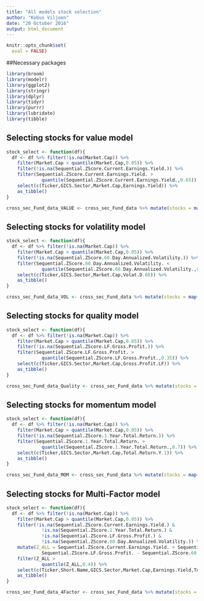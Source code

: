 ```yaml
---
title: "All models stock selection"
author: "Kobus Viljoen"
date: "20 October 2016"
output: html_document
---
```


```r
knitr::opts_chunk$set(
  eval = FALSE)
```

##Necessary packages
```r
library(broom)
library(modelr)
library(ggplot2)
library(stringr)
library(dplyr)
library(tidyr)
library(purrr)
library(lubridate)
library(tibble)
```

## Selecting stocks for value model
```r
stock_select <- function(df){
  df <- df %>% filter(!is.na(Market.Cap)) %>%
    filter(Market.Cap > quantile(Market.Cap,0.05)) %>%
    filter(!is.na(Sequential.ZScore.Current.Earnings.Yield.)) %>%
    filter(Sequential.ZScore.Current.Earnings.Yield. >
             quantile(Sequential.ZScore.Current.Earnings.Yield.,0.65)) %>%
    select(c(Ticker,GICS.Sector,Market.Cap,Earnings.Yield)) %>% 
    as_tibble()
}

cross_sec_Fund_data_VALUE <- cross_sec_Fund_data %>% mutate(stocks = map(Fundamental,stock_select))
```

## Selecting stocks for volatility model
```r
stock_select <- function(df){
  df <- df %>% filter(!is.na(Market.Cap)) %>%
    filter(Market.Cap > quantile(Market.Cap,0.05)) %>%
    filter(!is.na(Sequential.ZScore.60.Day.Annualized.Volatility.)) %>%
    filter(Sequential.ZScore.60.Day.Annualized.Volatility. <
             quantile(Sequential.ZScore.60.Day.Annualized.Volatility.,0.3)) %>%
    select(c(Ticker,GICS.Sector,Market.Cap,Volat.D.60)) %>% 
    as_tibble()
}

cross_sec_Fund_data_VOL <- cross_sec_Fund_data %>% mutate(stocks = map(Fundamental,stock_select))
```

## Selecting stocks for quality model
```r
stock_select <- function(df){
  df <- df %>% filter(!is.na(Market.Cap)) %>%
    filter(Market.Cap > quantile(Market.Cap,0.05)) %>%
    filter(!is.na(Sequential.ZScore.LF.Gross.Profit.)) %>%
    filter(Sequential.ZScore.LF.Gross.Profit. >
             quantile(Sequential.ZScore.LF.Gross.Profit.,0.35)) %>%
    select(c(Ticker,GICS.Sector,Market.Cap,Gross.Profit.LF)) %>% 
    as_tibble()
}

cross_sec_Fund_data_Quality <- cross_sec_Fund_data %>% mutate(stocks = map(Fundamental,stock_select))
```

## Selecting stocks for momentum model
```r
stock_select <- function(df){
  df <- df %>% filter(!is.na(Market.Cap)) %>%
    filter(Market.Cap > quantile(Market.Cap,0.05)) %>%
    filter(!is.na(Sequential.ZScore.1.Year.Total.Return.)) %>%
    filter(Sequential.ZScore.1.Year.Total.Return. >
             quantile(Sequential.ZScore.1.Year.Total.Return.,0.7)) %>%
    select(c(Ticker,GICS.Sector,Market.Cap,Total.Return.Y.1)) %>% 
    as_tibble()
}

cross_sec_Fund_data_MOM <- cross_sec_Fund_data %>% mutate(stocks = map(Fundamental,stock_select))
```

## Selecting stocks for Multi-Factor model
```r
stock_select <- function(df){
  df <- df %>% filter(!is.na(Market.Cap)) %>%
    filter(Market.Cap > quantile(Market.Cap,0.05)) %>%
    filter(!is.na(Sequential.ZScore.Current.Earnings.Yield.) &
             !is.na(Sequential.ZScore.1.Year.Total.Return.) &
             !is.na(Sequential.ZScore.LF.Gross.Profit.) &
             !is.na(Sequential.ZScore.60.Day.Annualized.Volatility.)) %>%
    mutate(Z_ALL = Sequential.ZScore.Current.Earnings.Yield. + Sequential.ZScore.1.Year.Total.Return. +
             Sequential.ZScore.LF.Gross.Profit. - Sequential.ZScore.60.Day.Annualized.Volatility.) %>%
    filter(Z_ALL >
             quantile(Z_ALL,0.4)) %>%
    select(c(Ticker,Short.Name,GICS.Sector,Market.Cap,Earnings.Yield,Total.Return.Y.1,Gross.Profit.LF,Volat.D.60)) %>% 
    as_tibble()
}

cross_sec_Fund_data_4Factor <- cross_sec_Fund_data %>% mutate(stocks = map(Fundamental,stock_select))
```